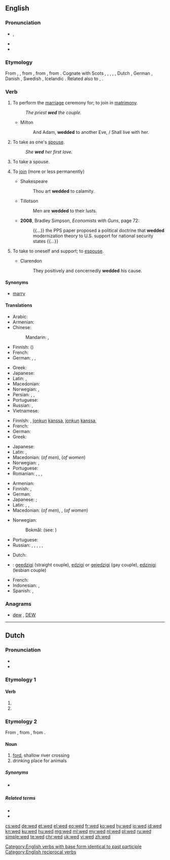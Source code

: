 {{also|Wed}}
==English==

===Pronunciation===
* {{enPR|wĕdʹ}}, {{IPA|/ˈwɛd/|lang=en}}
* {{audio|en-us-wed.ogg|Audio (US)|lang=en}}
* {{rhymes|ɛd|lang=en}}

===Etymology===
{{PIE root|en|wedʰ}}
From {{etyl|enm|en}} {{m|enm|wedden}}, {{m|enm|weddien}}, from {{etyl|ang|en}} {{term|weddian||to pledge; wed|lang=ang}}, from {{etyl|gem-pro|en}} {{m|gem-pro|*wadjōną||to pledge}}, from {{etyl|ine-pro|en}} {{m|ine-pro|*wedʰ-||to pledge}}. Cognate with Scots {{m|sco|wed}}, {{m|sco|wod}}, {{m|sco|wad||to wed}}, {{etyl|stq|-}} {{m|stq|wädje||to bet, wager}}, {{etyl|fy|-}} {{m|fy|wedzje||to bet, wager}}, Dutch {{m|nl|wedden||to bet}}, German {{m|de|wetten||to bet}}, Danish {{m|da|vædde||to bet}}, Swedish {{m|sv|vädja||to appeal}}, Icelandic {{m|is|veðja||to bet}}. Related also to {{l/en|gage}}, {{l/en|engage}}.

===Verb===
{{en-verb|weds|wedding|wed|past2=wedded}}

# {{context|transitive|lang=en}} To perform the [[marriage]] ceremony for; to join in [[matrimony]].
#: ''The priest '''wed''' the couple.''
#* Milton
#*: And Adam, '''wedded''' to another Eve, / Shall live with her.
# {{context|transitive|lang=en}} To take as one's [[spouse]].
#: ''She '''wed''' her first love.''
# {{context|intransitive|lang=en}} To take a spouse.
# {{context|figuratively|transitive|lang=en}} To [[join]] (more or less permanently)
#* Shakespeare
#*: Thou art '''wedded''' to calamity.
#* Tillotson
#*: Men are '''wedded''' to their lusts.
#* '''2008''', Bradley Simpson, ''Economists with Guns'', page 72:
#*: {{...}} the PPS paper proposed a political doctrine that '''wedded''' modernization theory to U.S. support for national security states {{...}}
# {{context|figurative|intransitive|lang=en}} To take to oneself and support; to [[espouse]].
#* Clarendon
#*: They positively and concernedly '''wedded''' his cause.

====Synonyms====
* [[marry]]

====Translations====
{{trans-top|to join in matrimony}}
* Arabic: {{t|ar|تَزَوَّجَ}}
* Armenian: {{t|hy|ամուսնացնել}}
* Chinese:
*: Mandarin: {{t+|cmn|結婚|sc=Hani}}, {{t+|cmn|结婚|tr=jiéhūn|sc=Hani}}
* Finnish: {{t+|fi|vihkiä}} ({{t+|fi|avioliitto|alt=avioliittoon}})
* French: {{t+|fr|marier}}
* German: {{t+|de|trauen}}, {{t|de|verheiraten}}, {{t+|de|vermählen}}
{{trans-mid}}
* Greek: {{t+|el|παντρεύω}}
* Japanese: {{t+|ja|結婚|alt=結婚する|tr=けっこんする, kekkon suru}}
* Latin: {{t|la|maritō}}, {{t|la|nūbō}}
* Macedonian: {{t|mk|венчава|tr=vénčava}}
* Norwegian: {{t|no|vie}}, {{t|no|ektevie}} {{qualifier|formally; somewhat dated}}
* Persian: {{t+|fa|پیوند|tr=peyvand}}, {{t+|fa|ازدواج|tr=ezdevâj}}, {{t+|fa|زناشويي|tr=zanâšōei}}
* Portuguese: {{t+|pt|casar}}
* Russian: {{t+|ru|жени́ться}}, {{t+|ru|пожени́ться}}
* Vietnamese: {{t+|vi|cưới}}
{{trans-bottom}}

{{trans-top|transitive: to take as one's spouse}}
* Finnish: {{t+|fi|naida}}, {{t+|fi|avioitua}} [[jonkun]] [[kanssa]], {{t+|fi|mennä naimisiin}} [[jonkun]] [[kanssa]], {{t+|fi|ottaa}} {{t+|fi|puoliso|alt=puolisokseen}}
* French: {{t+|fr|épouser}}
* German: {{t+|de|heiraten}}
* Greek: {{t+|el|παντρεύομαι}}
{{trans-mid}}
* Japanese: {{t+|ja|結婚|alt=結婚する|tr=けっこんする, kekkon suru}}
* Latin: {{t|la|maritō}}, {{t|la|nūbō}}
* Macedonian: {{t|mk|жени|tr=žéni}} (''of men''), {{t|mk|мажи|tr=máži}} (''of women'')
* Norwegian: {{t+|no|ekte}}, {{t|no|gifte seg med}}
* Portuguese: {{t+|pt|[[casar]] [[com]]}}
* Romanian: {{t+|ro|căsători}}, {{t+|ro|însura}}, {{t+|ro|mărita}}, {{t+|ro|cununa}}
{{trans-bottom}}

{{trans-top|intransitive: to take a spouse}}
* Armenian: {{t|hy|ամուսնանալ}}
* Finnish: {{t+|fi|avioitua}}, {{t+|fi|mennä naimisiin}}
* German: {{t+|de|heiraten}}
* Japanese: {{t+|ja|結婚|alt=結婚する|tr=けっこんする, kekkon suru}}; {{qualifier|male's action}} {{t|ja|娶る|tr=めとる, metoru}}
* Latin: {{t|la|nūbō}}, {{t|la|maritō}},
* Macedonian: {{t|mk|се венчава|tr=se vénčava}} (''of men''), {{t|mk|се мажи|tr=se máži}}, {{t|mk|се жени|tr=se žéni}} (''of women'')
{{trans-mid}}
* Norwegian: 
*: Bokmål: {{t+|nb|gifte seg}} (see: {{l|nb|gifte}} {{l|nb|seg}})
* Portuguese: {{t+|pt|casar}}
* Russian: {{t+|ru|жени́ться}} {{qualifier| + [[на]] + prepositional case, of a man or reflexive}}, {{t|ru|выходи́ть за́муж|pf}}, {{t+|ru|вы́йти за́муж|pf}}, {{qualifier| + [[за]] + accusative case, of a woman}}, {{qualifier|outdated}} {{t|ru|брать в жёны}}, {{t|ru|взять в жёны}} {{qualifier|transitive, of a man}}
{{trans-bottom}}

{{checktrans-top}}
* Dutch: {{t+check|nl|trouwen}}
* {{ttbc|eo}}: [[geedzigi]] (straight couple), [[edzigi]] or [[gejedzigi]] (gay couple), [[edzinigi]] (lesbian couple)
* French: {{t+check|fr|marier}}
* Indonesian: {{t+check|id|nikah|alt=menikahi}}, {{t+check|id|nikah|alt=menikah}}
* Spanish: {{t+check|es|casar}}, {{t+check|es|casarse}} {{t+check|es|con}}
{{trans-bottom}}

===Anagrams===
* [[dew#English|dew]] , [[DEW#English|DEW]]

[[Category:English verbs with base form identical to past participle]]
[[Category:English reciprocal verbs]]

----

==Dutch==

===Pronunciation===
* {{audio|Nl-wed.ogg|Audio|lang=nl}}
* {{rhymes|ɛt|lang=nl}}

===Etymology 1===

====Verb====
{{nl-verb-form}}

# {{nl-verb form of|p=1|n=sg|t=pres|m=ind|wedden}}
# {{nl-verb form of|m=imp|wedden}}

===Etymology 2===
From {{inh|nl|dum|wedde}}, from {{inh|nl|odt|*weddi}}, from {{inh|nl|gem-pro|*wadją}}.

====Noun====
{{nl-noun|n|-en|wedje}}

# [[ford]], shallow river crossing
# drinking place for animals

=====Synonyms=====
* {{sense|ford}} {{l|nl|voorde}}

=====Related terms=====
* {{l|nl|wad}}
* {{l|nl|waden}}

[[cs:wed]]
[[de:wed]]
[[et:wed]]
[[el:wed]]
[[eo:wed]]
[[fr:wed]]
[[ko:wed]]
[[hy:wed]]
[[io:wed]]
[[id:wed]]
[[kn:wed]]
[[ku:wed]]
[[hu:wed]]
[[mg:wed]]
[[ml:wed]]
[[my:wed]]
[[nl:wed]]
[[pl:wed]]
[[ru:wed]]
[[simple:wed]]
[[te:wed]]
[[chr:wed]]
[[uk:wed]]
[[vi:wed]]
[[zh:wed]]